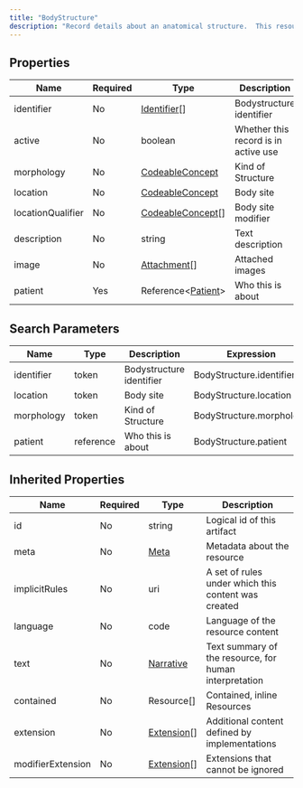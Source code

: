 ```yaml
---
title: "BodyStructure"
description: "Record details about an anatomical structure.  This resource may be used when a coded concept does not provide the necessary detail needed for the use case."
---
```


## Properties

| Name              | Required | Type                                                              | Description                          |
| ----------------- | -------- | ----------------------------------------------------------------- | ------------------------------------ |
| identifier        | No       | [Identifier](/medical-api/fhir/data-types/identifier)[]           | Bodystructure identifier             |
| active            | No       | boolean                                                           | Whether this record is in active use |
| morphology        | No       | [CodeableConcept](/medical-api/fhir/data-types/codeableconcept)   | Kind of Structure                    |
| location          | No       | [CodeableConcept](/medical-api/fhir/data-types/codeableconcept)   | Body site                            |
| locationQualifier | No       | [CodeableConcept](/medical-api/fhir/data-types/codeableconcept)[] | Body site modifier                   |
| description       | No       | string                                                            | Text description                     |
| image             | No       | [Attachment](/medical-api/fhir/data-types/attachment)[]           | Attached images                      |
| patient           | Yes      | Reference&lt;[Patient](/medical-api/fhir/resources/patient)&gt;   | Who this is about                    |

## Search Parameters

| Name       | Type      | Description              | Expression               |
| ---------- | --------- | ------------------------ | ------------------------ |
| identifier | token     | Bodystructure identifier | BodyStructure.identifier |
| location   | token     | Body site                | BodyStructure.location   |
| morphology | token     | Kind of Structure        | BodyStructure.morphology |
| patient    | reference | Who this is about        | BodyStructure.patient    |

## Inherited Properties

| Name              | Required | Type                                                  | Description                                            |
| ----------------- | -------- | ----------------------------------------------------- | ------------------------------------------------------ |
| id                | No       | string                                                | Logical id of this artifact                            |
| meta              | No       | [Meta](/medical-api/fhir/data-types/meta)             | Metadata about the resource                            |
| implicitRules     | No       | uri                                                   | A set of rules under which this content was created    |
| language          | No       | code                                                  | Language of the resource content                       |
| text              | No       | [Narrative](/medical-api/fhir/data-types/narrative)   | Text summary of the resource, for human interpretation |
| contained         | No       | Resource[]                                            | Contained, inline Resources                            |
| extension         | No       | [Extension](/medical-api/fhir/data-types/extension)[] | Additional content defined by implementations          |
| modifierExtension | No       | [Extension](/medical-api/fhir/data-types/extension)[] | Extensions that cannot be ignored                      |
